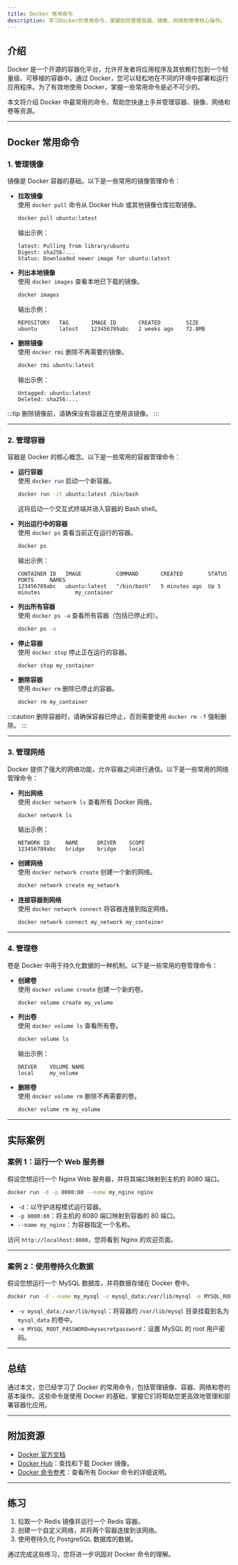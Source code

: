 ```yaml
---
title: Docker 常用命令
description: 学习Docker的常用命令，掌握如何管理容器、镜像、网络和卷等核心操作。
---
```


## 介绍

Docker 是一个开源的容器化平台，允许开发者将应用程序及其依赖打包到一个轻量级、可移植的容器中。通过 Docker，您可以轻松地在不同的环境中部署和运行应用程序。为了有效地使用 Docker，掌握一些常用命令是必不可少的。

本文将介绍 Docker 中最常用的命令，帮助您快速上手并管理容器、镜像、网络和卷等资源。

---

## Docker 常用命令

### 1. 管理镜像

镜像是 Docker 容器的基础。以下是一些常用的镜像管理命令：

- **拉取镜像**  
  使用 `docker pull` 命令从 Docker Hub 或其他镜像仓库拉取镜像。

  ```bash
  docker pull ubuntu:latest
  ```

  输出示例：

  ```
  latest: Pulling from library/ubuntu
  Digest: sha256:...
  Status: Downloaded newer image for ubuntu:latest
  ```

- **列出本地镜像**  
  使用 `docker images` 查看本地已下载的镜像。

  ```bash
  docker images
  ```

  输出示例：

  ```
  REPOSITORY   TAG       IMAGE ID       CREATED        SIZE
  ubuntu       latest    123456789abc   2 weeks ago    72.8MB
  ```

- **删除镜像**  
  使用 `docker rmi` 删除不再需要的镜像。

  ```bash
  docker rmi ubuntu:latest
  ```

  输出示例：

  ```
  Untagged: ubuntu:latest
  Deleted: sha256:...
  ```

:::tip
删除镜像前，请确保没有容器正在使用该镜像。
:::

---

### 2. 管理容器

容器是 Docker 的核心概念。以下是一些常用的容器管理命令：

- **运行容器**  
  使用 `docker run` 启动一个新容器。

  ```bash
  docker run -it ubuntu:latest /bin/bash
  ```

  这将启动一个交互式终端并进入容器的 Bash shell。

- **列出运行中的容器**  
  使用 `docker ps` 查看当前正在运行的容器。

  ```bash
  docker ps
  ```

  输出示例：

  ```
  CONTAINER ID   IMAGE           COMMAND       CREATED        STATUS        PORTS     NAMES
  123456789abc   ubuntu:latest   "/bin/bash"   5 minutes ago  Up 5 minutes           my_container
  ```

- **列出所有容器**  
  使用 `docker ps -a` 查看所有容器（包括已停止的）。

  ```bash
  docker ps -a
  ```

- **停止容器**  
  使用 `docker stop` 停止正在运行的容器。

  ```bash
  docker stop my_container
  ```

- **删除容器**  
  使用 `docker rm` 删除已停止的容器。

  ```bash
  docker rm my_container
  ```

:::caution
删除容器时，请确保容器已停止，否则需要使用 `docker rm -f` 强制删除。
:::

---

### 3. 管理网络

Docker 提供了强大的网络功能，允许容器之间进行通信。以下是一些常用的网络管理命令：

- **列出网络**  
  使用 `docker network ls` 查看所有 Docker 网络。

  ```bash
  docker network ls
  ```

  输出示例：

  ```
  NETWORK ID     NAME      DRIVER    SCOPE
  123456789abc   bridge    bridge    local
  ```

- **创建网络**  
  使用 `docker network create` 创建一个新的网络。

  ```bash
  docker network create my_network
  ```

- **连接容器到网络**  
  使用 `docker network connect` 将容器连接到指定网络。

  ```bash
  docker network connect my_network my_container
  ```

---

### 4. 管理卷

卷是 Docker 中用于持久化数据的一种机制。以下是一些常用的卷管理命令：

- **创建卷**  
  使用 `docker volume create` 创建一个新的卷。

  ```bash
  docker volume create my_volume
  ```

- **列出卷**  
  使用 `docker volume ls` 查看所有卷。

  ```bash
  docker volume ls
  ```

  输出示例：

  ```
  DRIVER    VOLUME NAME
  local     my_volume
  ```

- **删除卷**  
  使用 `docker volume rm` 删除不再需要的卷。

  ```bash
  docker volume rm my_volume
  ```

---

## 实际案例

### 案例 1：运行一个 Web 服务器

假设您想运行一个 Nginx Web 服务器，并将其端口映射到主机的 8080 端口。

```bash
docker run -d -p 8080:80 --name my_nginx nginx
```

- `-d`：以守护进程模式运行容器。
- `-p 8080:80`：将主机的 8080 端口映射到容器的 80 端口。
- `--name my_nginx`：为容器指定一个名称。

访问 `http://localhost:8080`，您将看到 Nginx 的欢迎页面。

---

### 案例 2：使用卷持久化数据

假设您想运行一个 MySQL 数据库，并将数据存储在 Docker 卷中。

```bash
docker run -d --name my_mysql -v mysql_data:/var/lib/mysql -e MYSQL_ROOT_PASSWORD=mysecretpassword mysql
```

- `-v mysql_data:/var/lib/mysql`：将容器的 `/var/lib/mysql` 目录挂载到名为 `mysql_data` 的卷中。
- `-e MYSQL_ROOT_PASSWORD=mysecretpassword`：设置 MySQL 的 root 用户密码。

---

## 总结

通过本文，您已经学习了 Docker 的常用命令，包括管理镜像、容器、网络和卷的基本操作。这些命令是使用 Docker 的基础，掌握它们将帮助您更高效地管理和部署容器化应用。

---

## 附加资源

- [Docker 官方文档](https://docs.docker.com/)
- [Docker Hub](https://hub.docker.com/)：查找和下载 Docker 镜像。
- [Docker 命令参考](https://docs.docker.com/engine/reference/commandline/cli/)：查看所有 Docker 命令的详细说明。

---

## 练习

1. 拉取一个 Redis 镜像并运行一个 Redis 容器。
2. 创建一个自定义网络，并将两个容器连接到该网络。
3. 使用卷持久化 PostgreSQL 数据库的数据。

通过完成这些练习，您将进一步巩固对 Docker 命令的理解。